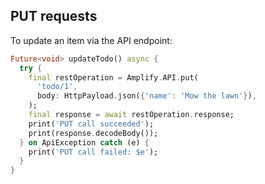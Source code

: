 ## PUT requests

To update an item via the API endpoint:

```dart
Future<void> updateTodo() async {
  try {
    final restOperation = Amplify.API.put(
      'todo/1',
      body: HttpPayload.json({'name': 'Mow the lawn'}),
    );
    final response = await restOperation.response;
    print('PUT call succeeded');
    print(response.decodeBody());
  } on ApiException catch (e) {
    print('PUT call failed: $e');
  }
}
```
